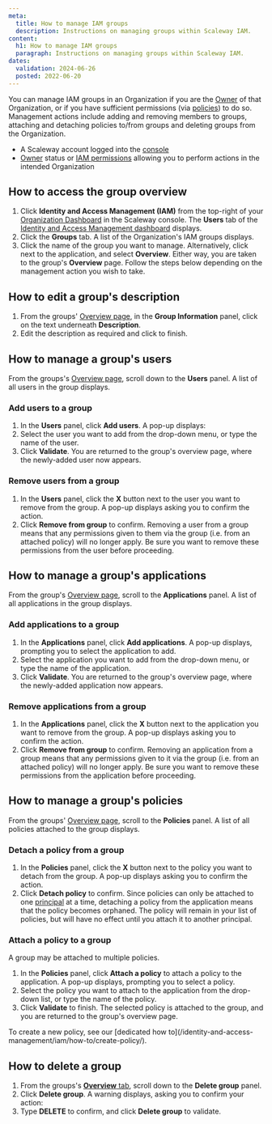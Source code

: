 ```yaml
---
meta:
  title: How to manage IAM groups
  description: Instructions on managing groups within Scaleway IAM.
content:
  h1: How to manage IAM groups
  paragraph: Instructions on managing groups within Scaleway IAM.
dates:
  validation: 2024-06-26
  posted: 2022-06-20
---
```


You can manage IAM groups in an Organization if you are the [Owner](/identity-and-access-management/iam/concepts/#owner) of that Organization, or if you have sufficient permissions (via [policies](/identity-and-access-management/iam/concepts/#policy)) to do so. Management actions include adding and removing members to groups, attaching and detaching policies to/from groups and deleting groups from the Organization.

<Macro id="requirements" />

- A Scaleway account logged into the [console](https://console.scaleway.com)
- [Owner](/identity-and-access-management/iam/concepts/#owner) status or [IAM permissions](/identity-and-access-management/iam/concepts/#permission) allowing you to perform actions in the intended Organization

## How to access the group overview

1. Click **Identity and Access Management (IAM)** from the top-right of your [Organization Dashboard](https://console.scaleway.com/organization) in the Scaleway console. The **Users** tab of the [Identity and Access Management dashboard](https://console.scaleway.com/iam/applications) displays.
    <Lightbox src="scaleway-iam-users-dashboard.webp" alt="" />
2. Click the **Groups** tab. A list of the Organization's IAM groups displays.
    <Lightbox src="scaleway-groups-overview.webp" alt="" />
3. Click the name of the group you want to manage. Alternatively, click <Icon name="more" /> next to the application, and select **Overview**. Either way, you are taken to the group's **Overview** page.
    Follow the steps below depending on the management action you wish to take.

## How to edit a group's description

1. From the groups' [Overview page](#how-to-access-the-group-overview), in the **Group Information** panel, click on the text underneath **Description**.
2. Edit the description as required and click <Icon name="validate" /> to finish.

## How to manage a group's users

From the groups's [Overview page](#how-to-access-the-group-overview), scroll down to the **Users** panel. A list of all users in the group displays.

### Add users to a group

1. In the **Users** panel, click **Add users**. A pop-up displays:
    <Lightbox src="scaleway-add-user-to-group.webp" alt="" />
2. Select the user you want to add from the drop-down menu, or type the name of the user.
3. Click **Validate**. You are returned to the group's overview page, where the newly-added user now appears.

### Remove users from a group

1. In the **Users** panel, click the **X** button next to the user you want to remove from the group. A pop-up displays asking you to confirm the action.
2. Click **Remove from group** to confirm.
    <Message type="important">
      Removing a user from a group means that any permissions given to them via the group (i.e. from an attached policy) will no longer apply. Be sure you want to remove these permissions from the user before proceeding.
    </Message>

## How to manage a group's applications

From the group's [Overview page](#how-to-access-the-group-overview), scroll to the **Applications** panel. A list of all applications in the group displays.

### Add applications to a group

1. In the **Applications** panel, click **Add applications**. A pop-up displays, prompting you to select the application to add.
2. Select the application you want to add from the drop-down menu, or type the name of the application.
3. Click **Validate**. You are returned to the group's overview page, where the newly-added application now appears.

### Remove applications from a group

1. In the **Applications** panel, click the **X** button next to the application you want to remove from the group. A pop-up displays asking you to confirm the action.
2. Click **Remove from group** to confirm.
    <Message type="important">
      Removing an application from a group means that any permissions given to it via the group (i.e. from an attached policy) will no longer apply. Be sure you want to remove these permissions from the application before proceeding.
    </Message>

## How to manage a group's policies

From the groups' [Overview page](#how-to-access-the-group-overview), scroll to the **Policies** panel. A list of all policies attached to the group displays.

### Detach a policy from a group

1. In the **Policies** panel, click the **X** button next to the policy you want to detach from the group. A pop-up displays asking you to confirm the action.
2. Click **Detach policy** to confirm.
    <Message type="important">
      Since policies can only be attached to one [principal](/identity-and-access-management/iam/concepts/#principal) at a time, detaching a policy from the application means that the policy becomes orphaned. The policy will remain in your list of policies, but will have no effect until you attach it to another principal.
    </Message>

### Attach a policy to a group

A group may be attached to multiple policies.

1. In the **Policies** panel, click **Attach a policy** to attach a policy to the application. A pop-up displays, prompting you to select a policy.
2. Select the policy you want to attach to the application from the drop-down list, or type the name of the policy.
3. Click **Validate** to finish.
    The selected policy is attached to the group, and you are returned to the group's overview page.

<Message type="tip">
  To create a new policy, see our [dedicated how to](/identity-and-access-management/iam/how-to/create-policy/).
</Message>

## How to delete a group

1. From the groups's [**Overview** tab](#how-to-access-the-group-overview), scroll down to the **Delete group** panel.
2. Click **Delete group**. A warning displays, asking you to confirm your action:
    <Lightbox src="scaleway-delete-group.webp" alt="A pop up box displaying a warning: Warning: This will permanently delete your group. This action is irreversible and could delete permissions for group members. Policies attached to users and applications via this group will no longer apply." />
3. Type **DELETE** to confirm, and click **Delete group** to validate.


